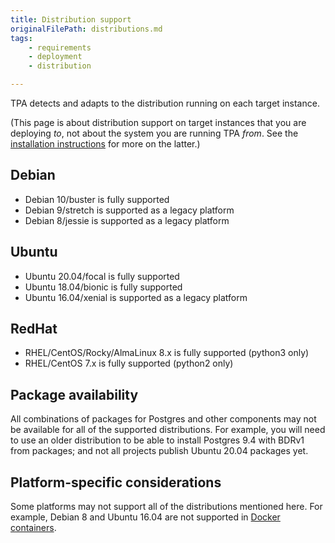 ```yaml
---
title: Distribution support
originalFilePath: distributions.md
tags:
    - requirements
    - deployment
    - distribution

---
```


TPA detects and adapts to the distribution running on each target
instance.

(This page is about distribution support on target instances that you
are deploying *to*, not about the system you are running TPA *from*.
See the [installation instructions](../INSTALL#distribution-support) for
more on the latter.)

## Debian

-   Debian 10/buster is fully supported
-   Debian 9/stretch is supported as a legacy platform
-   Debian 8/jessie is supported as a legacy platform

## Ubuntu

-   Ubuntu 20.04/focal is fully supported
-   Ubuntu 18.04/bionic is fully supported
-   Ubuntu 16.04/xenial is supported as a legacy platform

## RedHat

-   RHEL/CentOS/Rocky/AlmaLinux 8.x is fully supported (python3 only)
-   RHEL/CentOS 7.x is fully supported (python2 only)

## Package availability

All combinations of packages for Postgres and other components may not
be available for all of the supported distributions. For example, you
will need to use an older distribution to be able to install Postgres
9.4 with BDRv1 from packages; and not all projects publish Ubuntu 20.04
packages yet.

## Platform-specific considerations

Some platforms may not support all of the distributions mentioned here.
For example, Debian 8 and Ubuntu 16.04 are not supported in [Docker
containers](../platform-docker).
